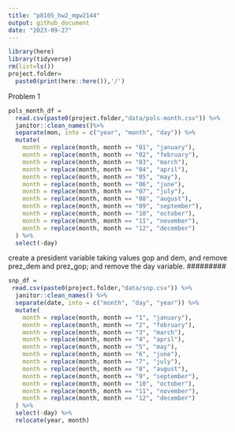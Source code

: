 ```yaml
---
title: "p8105_hw2_mgw2144"
output: github_document
date: "2023-09-27"
---
```


```r
library(here)
library(tidyverse)
rm(list=ls())
project.folder=
  paste0(print(here::here()),'/')
```

Problem 1

```r
pols_month_df =
  read.csv(paste0(project.folder,"data/pols-month.csv")) %>% 
  janitor::clean_names()%>% 
  separate(mon, into = c("year", "month", "day")) %>% 
  mutate(
    month = replace(month, month == "01", "january"),
    month = replace(month, month == "02", "february"),
    month = replace(month, month == "03", "march"),
    month = replace(month, month == "04", "april"),
    month = replace(month, month == "05", "may"),
    month = replace(month, month == "06", "june"),
    month = replace(month, month == "07", "july"),
    month = replace(month, month == "08", "august"),
    month = replace(month, month == "09", "september"),
    month = replace(month, month == "10", "october"),
    month = replace(month, month == "11", "november"),
    month = replace(month, month == "12", "december")
  ) %>% 
  select(-day)
```
#########
create a president variable taking values gop and dem, and remove prez_dem and prez_gop; and remove the day variable.
#########

```r
snp_df = 
 read.csv(paste0(project.folder,"data/snp.csv")) %>% 
  janitor::clean_names() %>% 
  separate(date, into = c("month", "day", "year")) %>% 
  mutate(
    month = replace(month, month == "1", "january"),
    month = replace(month, month == "2", "february"),
    month = replace(month, month == "3", "march"),
    month = replace(month, month == "4", "april"),
    month = replace(month, month == "5", "may"),
    month = replace(month, month == "6", "june"),
    month = replace(month, month == "7", "july"),
    month = replace(month, month == "8", "august"),
    month = replace(month, month == "9", "september"),
    month = replace(month, month == "10", "october"),
    month = replace(month, month == "11", "november"),
    month = replace(month, month == "12", "december")
  ) %>% 
  select(-day) %>% 
  relocate(year, month)
```

